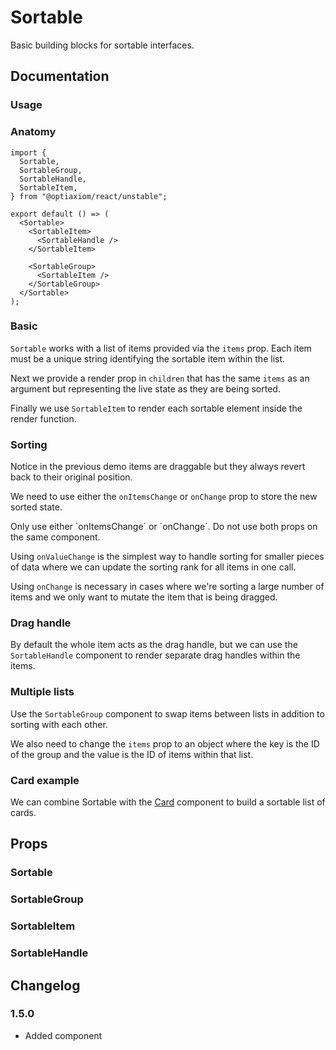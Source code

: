 
# Sortable

Basic building blocks for sortable interfaces.

<Links component="sortable" />

## Documentation

### Usage

<Demo component="sortable/usage" />

### Anatomy

```tsx
import {
  Sortable,
  SortableGroup,
  SortableHandle,
  SortableItem,
} from "@optiaxiom/react/unstable";

export default () => (
  <Sortable>
    <SortableItem>
      <SortableHandle />
    </SortableItem>

    <SortableGroup>
      <SortableItem />
    </SortableGroup>
  </Sortable>
);
```

### Basic

`Sortable` works with a list of items provided via the `items` prop. Each item must be a unique string identifying the sortable item within the list.

Next we provide a render prop in `children` that has the same `items` as an argument but representing the live state as they are being sorted.

Finally we use `SortableItem` to render each sortable element inside the render function.

<Demo component="sortable/basic-usage" />

### Sorting

Notice in the previous demo items are draggable but they always revert back to their original position.

We need to use either the `onItemsChange` or `onChange` prop to store the new sorted state.

<Alert intent="warning" mt="16">
  Only use either `onItemsChange` or `onChange`. Do not use both props on the
  same component.
</Alert>

Using `onValueChange` is the simplest way to handle sorting for smaller pieces of data where we can update the sorting rank for all items in one call.

<Demo component="sortable/controlled-usage" />

Using `onChange` is necessary in cases where we're sorting a large number of items and we only want to mutate the item that is being dragged.

<Demo component="sortable/controlled-onchange-usage" />

### Drag handle

By default the whole item acts as the drag handle, but we can use the `SortableHandle` component to render separate drag handles within the items.

<Demo component="sortable/handle-usage" />

### Multiple lists

Use the `SortableGroup` component to swap items between lists in addition to sorting with each other.

We also need to change the `items` prop to an object where the key is the ID of the group and the value is the ID of items within that list.

<Demo component="sortable/list-usage" />

### Card example

We can combine Sortable with the [Card](../card/) component to build a sortable list of cards.

<Demo component="sortable/card-usage" />

## Props

### Sortable

<PropsTable component="Sortable" />

### SortableGroup

<PropsTable component="SortableGroup" />

### SortableItem

<PropsTable component="SortableItem" />

### SortableHandle

<PropsTable component="SortableHandle" />

## Changelog

### 1.5.0

- Added component
